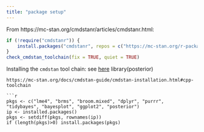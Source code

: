 ```yaml
---
title: "package setup"
---
```


From  https://mc-stan.org/cmdstanr/articles/cmdstanr.html:

```r
if (!require("cmdstanr")) {
    install.packages("cmdstanr", repos = c("https://mc-stan.org/r-packages/", getOption("repos")))
}
check_cmdstan_toolchain(fix = TRUE, quiet = TRUE)
```

Installing the `cmdstan` tool chain: see [here](https://mc-stan.org/docs/cmdstan-guide/cmdstan-installation.html#cpp-toolchain)
library(posterior)
```
https://mc-stan.org/docs/cmdstan-guide/cmdstan-installation.html#cpp-toolchain

```r
pkgs <- c("lme4", "brms", "broom.mixed", "dplyr", "purrr", "tidybayes", "bayesplot", "ggplot2", "posterior")
ip <- installed.packages()
pkgs <- setdiff(pkgs, rownames(ip))
if (length(pkgs)>0) install.packages(pkgs)
```
